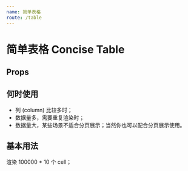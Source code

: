 ```yaml
---
name: 简单表格
route: /table
---
```



# 简单表格 Concise Table

## Props
<Props of={CTable} />

## 何时使用
* 列 (column) 比较多时；
* 数据量多，需要重复渲染时；
* 数据量大，某些场景不适合分页展示；当然你也可以配合分页展示使用。

## 基本用法 
渲染 100000 * 10 个 cell；
<Playground>
  <CTable
    header={header}
    data={data}
    cellWidth={200}
    enableResize={true}
  />
</Playground>
